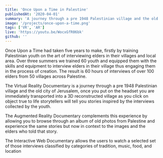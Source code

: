 ```yaml
---
title: 'Once Upon a Time in Palestine'
publishedAt: '2020-04-01'
summary: 'A journey through a pre 1948 Palestinian village and the old city of Jerusalem.'
image: '/projects/once-upon-a-time.png'
tags: ['VR', 'AR']
live: 'https://youtu.be/WocxGfR06bk'
github: ''
---
```


Once Upon a Time had taken five years to make, firstly by training Palestinian youth on the art
of interviewing elders in their villages and local area. Over three summers we trained 60 youth
and equipped them with the skills and equipment to interview elders in their village thus
engaging them in the process of creation. The result is 60 hours of interviews of over 100
elders from 50 villages across Palestine.

The Virtual Reality Documentary is a journey through a pre 1948 Palestinian village and the old
city of Jerusalem, once you put on the headset you are immediately transported into a 3D
reconstructed village as you click on object true to life storytellers will tell you stories inspired
by the interviews collected by the youth.

The Augmented Reality Documentary complements this experience by allowing you to browse
through an album of old photos from Palestine and experience the same stories but now in
context to the images and the elders who told that story.

The Interactive Web Documentary allows the users to watch a selected set of those interviews
classified by categories of tradition, music, food, and location
